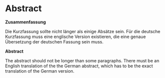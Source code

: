 # Abstract {-}


**Zusammenfassung**

Die Kurzfassung sollte nicht länger als einige Absätze sein. Für die deutsche Kurzfassung muss eine englische Version existieren, die eine genaue Übersetzung der deutschen Fassung sein muss.


**Abstract**

The abstract should not be longer than some paragraphs. There must be an English translation of the the German abstract, which has to be the exact translation of the German version.